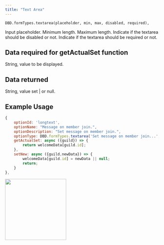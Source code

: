 ```yaml
---
title: "Text Area"
---
```


```
DBD.formTypes.textarea(placeholder, min, max, disabled, required),
```

<ParamField path="placeholder" type="string" required>
  Input placeholder.
</ParamField>
<ParamField path="min" type="number" required>
  Minimum length.
</ParamField>
<ParamField path="max" type="number" required>
  Maximum length.
</ParamField>
<ParamField path="disabled" type="boolean" required>
  Indicate if the textarea should be disabled or not.
</ParamField>
<ParamField path="required" type="boolean" required>
  Indicate if the textarea should be required or not.
</ParamField>

## Data required for getActualSet function

String, value to be displayed.

## Data returned

String, value set | or null.

## Example Usage

```javascript
{
    optionId: 'longtext',
    optionName: "Message on member join.",
    optionDescription: "Set message on member join.",
    optionType: DBD.formTypes.textarea('Set message on member join...', null, 100, false, false), // reqired false (if empty reset to default)
    getActualSet: async ({guild}) => {
        return welcomeData[guild.id];
    },
    setNew: async ({guild,newData}) => {
        welcomeData[guild.id] = newData || null;
        return;
    }
},
```

<img height="200" src="/images/formtypes/dbd-textarea.png" />

